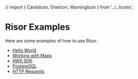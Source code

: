 // import { CardsIcon, OneIcon, WarningIcon } from '../../icons';

# Risor Examples

Here are some examples of how to use Risor.

- [Hello World](/examples/hello_world)
- [Working with Maps](/examples/maps)
- [AWS SDK](/examples/aws)
- [PostgreSQL](/examples/pgx)
- [HTTP Requests](/examples/fetch)
